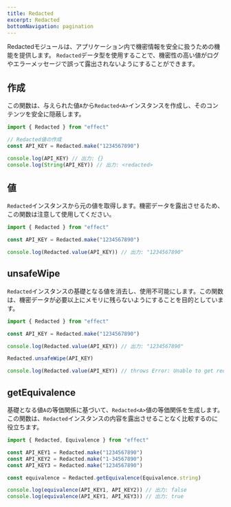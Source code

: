 ```yaml
---
title: Redacted
excerpt: Redacted
bottomNavigation: pagination
---
```


Redactedモジュールは、アプリケーション内で機密情報を安全に扱うための機能を提供します。
`Redacted`データ型を使用することで、機密性の高い値がログやエラーメッセージで誤って露出されないようにすることができます。

## 作成

この関数は、与えられた値`A`から`Redacted<A>`インスタンスを作成し、そのコンテンツを安全に隠蔽します。

```ts twoslash
import { Redacted } from "effect"

// Redacted値の作成
const API_KEY = Redacted.make("1234567890")

console.log(API_KEY) // 出力: {}
console.log(String(API_KEY)) // 出力: <redacted>
```

## 値

`Redacted`インスタンスから元の値を取得します。機密データを露出させるため、この関数は注意して使用してください。

```ts twoslash
import { Redacted } from "effect"

const API_KEY = Redacted.make("1234567890")

console.log(Redacted.value(API_KEY)) // 出力: "1234567890"
```

## unsafeWipe

`Redacted`インスタンスの基礎となる値を消去し、使用不可能にします。この関数は、機密データが必要以上にメモリに残らないようにすることを目的としています。

```ts twoslash
import { Redacted } from "effect"

const API_KEY = Redacted.make("1234567890")

console.log(Redacted.value(API_KEY)) // 出力: "1234567890"

Redacted.unsafeWipe(API_KEY)

console.log(Redacted.value(API_KEY)) // throws Error: Unable to get redacted value
```

## getEquivalence

基礎となる値`A`の等価関係に基づいて、`Redacted<A>`値の等価関係を生成します。
この関数は、`Redacted`インスタンスの内容を露出させることなく比較するのに役立ちます。

```ts twoslash
import { Redacted, Equivalence } from "effect"

const API_KEY1 = Redacted.make("1234567890")
const API_KEY2 = Redacted.make("1-34567890")
const API_KEY3 = Redacted.make("1234567890")

const equivalence = Redacted.getEquivalence(Equivalence.string)

console.log(equivalence(API_KEY1, API_KEY2)) // 出力: false
console.log(equivalence(API_KEY1, API_KEY3)) // 出力: true
```
